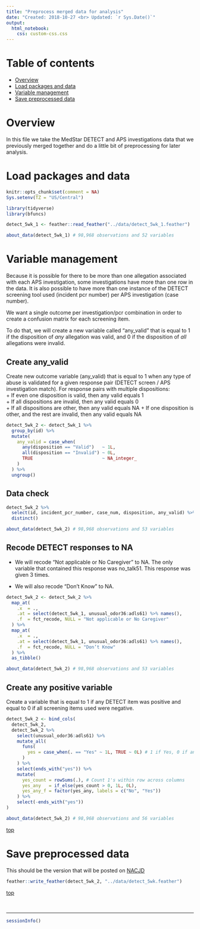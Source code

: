 ```yaml
---
title: "Preprocess merged data for analysis"
date: "Created: 2018-10-27 <br> Updated: `r Sys.Date()`"
output: 
  html_notebook:
    css: custom-css.css
---
```


# Table of contents

* [Overview](#overview) 
* [Load packages and data](#load)   
* [Variable management](#var-manage)    
* [Save preprocessed data](#save)    

# Overview

In this file we take the MedStar DETECT and APS investigations data that we previously merged together and do a little bit of preprocessing for later analysis.


# Load packages and data {#load}

```r
knitr::opts_chunk$set(comment = NA)
Sys.setenv(TZ = "US/Central")
```

```r
library(tidyverse)
library(bfuncs)
```

```r
detect_5wk_1 <- feather::read_feather("../data/detect_5wk_1.feather")
```

```r
about_data(detect_5wk_1) # 98,968 observations and 52 variables
```










# Variable management {#var-manage}

Because it is possible for there to be more than one allegation associated with each APS investigation, some investigations have more than one row in the data. It is also possible to have more than one instance of the DETECT screening tool used (incident pcr number) per APS investigation (case number).

We want a single outcome per investigation/pcr combination in order to create a confusion matrix for each screening item.

To do that, we will create a new variable called "any_valid" that is equal to 1 if the disposition of _any_ allegation was valid, and 0 if the disposition of _all_ allegations were invalid. 

## Create any_valid

Create new outcome variable (any_valid) that is equal to 1 when any type of abuse is validated for a given response pair (DETECT screen / APS investigation match). For response pairs with multiple dispositions:   
  + If even one disposition is valid, then any valid equals 1   
  + If all dispositions are invalid, then any valid equals 0   
  + If all dispositions are other, then any valid equals NA
  + If one disposition is other, and the rest are invalid, then any valid equals NA
  
```r
detect_5wk_2 <- detect_5wk_1 %>%
  group_by(id) %>% 
  mutate(
    any_valid = case_when(
      any(disposition == "Valid")   ~ 1L,
      all(disposition == "Invalid") ~ 0L,
      TRUE                          ~ NA_integer_
    ) 
  ) %>% 
  ungroup()
```

## Data check

```r
detect_5wk_2 %>% 
  select(id, incident_pcr_number, case_num, disposition, any_valid) %>% 
  distinct()
```

```r
about_data(detect_5wk_2) # 98,968 observations and 53 variables
```


## Recode DETECT responses to NA

* We will recode "Not applicable or No Caregiver" to NA. The only variable that contained this response was no_talk51. This response was given 3 times.

* We will also recode "Don’t Know" to NA.

```r
detect_5wk_2 <- detect_5wk_2 %>% 
  map_at(
    .x  = .,
    .at = select(detect_5wk_1, unusual_odor36:adls61) %>% names(),
    .f  = fct_recode, NULL = "Not applicable or No Caregiver"
  ) %>% 
  map_at(
    .x  = .,
    .at = select(detect_5wk_1, unusual_odor36:adls61) %>% names(),
    .f  = fct_recode, NULL = "Don’t Know"
  ) %>% 
  as_tibble()
```

```r
about_data(detect_5wk_2) # 98,968 observations and 53 variables
```


## Create any positive variable

Create a variable that is equal to 1 if any DETECT item was positive and equal to 0 if all screening items used were negative.

```r
detect_5wk_2 <- bind_cols(
  detect_5wk_2,
  detect_5wk_2 %>% 
    select(unusual_odor36:adls61) %>% 
    mutate_all(
      funs(
        yes = case_when(. == "Yes" ~ 1L, TRUE ~ 0L) # 1 if Yes, 0 if anything else - including NA
      )
    ) %>% 
    select(ends_with("yes")) %>% 
    mutate(
      yes_count = rowSums(.), # Count 1's within row across columns
      yes_any   = if_else(yes_count > 0, 1L, 0L),
      yes_any_f = factor(yes_any, labels = c("No", "Yes"))
    ) %>% 
    select(-ends_with("yes"))
)
```

```r
about_data(detect_5wk_2) # 98,968 observations and 56 variables
```

[top](#top)










# Save preprocessed data {#save}

This should be the version that will be posted on [NACJD]( https://www.icpsr.umich.edu/icpsrweb/content/NACJD/index.html)

```r
feather::write_feather(detect_5wk_2, "../data/detect_5wk.feather")
```

[top](#top)

&nbsp;

-------------------------------------------------------------------------------

```r
sessionInfo()
```
